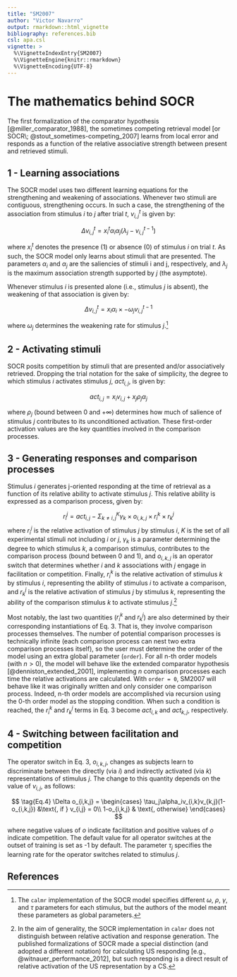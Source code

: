 ---
title: "SM2007"
author: "Victor Navarro"
output: rmarkdown::html_vignette
bibliography: references.bib
csl: apa.csl
vignette: >
  %\VignetteIndexEntry{SM2007}
  %\VignetteEngine{knitr::rmarkdown}
  %\VignetteEncoding{UTF-8}
---

# The mathematics behind SOCR

The first formalization of the comparator hypothesis 
[@miller_comparator_1988], the sometimes competing 
retrieval model [or SOCR\; @stout_sometimes-competing_2007] 
learns from local error and responds as a function of 
the relative associative strength between present and 
retrieved stimuli.

## 1 - Learning associations

The SOCR model uses two different learning equations 
for the strengthening and weakening of associations. 
Whenever two stimuli are contiguous, strengthening 
occurs. In such a case, the strengthening of the 
association from stimulus $i$ to $j$ after trial $t$, 
$v_{i,j}^t$ is given by:

$$
\tag{Eq.1a}
\Delta v_{i,j}^t = x^t_i \alpha_i \alpha_j (\lambda_j - v_{i,j}^{t-1})
$$

where $x^t_i$ denotes the presence (1) or absence (0) 
of stimulus $i$ on trial $t$. As such, the SOCR model 
only learns about stimuli that are presented. The 
parameters $\alpha_i$ and $\alpha_j$ are the saliencies 
of stimuli i and j, respectively, and $\lambda_j$ is the 
maximum association strength supported by $j$ (the asymptote).

Whenever stimulus $i$ is presented alone (i.e., stimulus 
$j$ is absent), the weakening of that association is given by:

$$
\tag{Eq.1b}
\Delta v_{i,j}^t = x_i \alpha_i \times -\omega_j v_{i,j}^{t-1}
$$

where $\omega_j$ determines the weakening rate for 
stimulus $j$.[^note1]

## 2 - Activating stimuli

SOCR posits competition by stimuli that are presented 
and/or associatively retrieved. Dropping the trial 
notation for the sake of simplicity, the degree to which 
stimulus $i$ activates stimulus $j$, $act_{i,j}$, is given by:

$$
\tag{Eq.2}
act_{i, j} = x_i v_{i,j} + x_j\rho_j\alpha_j
$$

where $\rho_j$ (bound between 0 and +$\infty$) determines 
how much of salience of stimulus $j$ contributes to its 
unconditioned activation. These first-order activation 
values are the key quantities involved in the comparison processes.

## 3 - Generating responses and comparison processes

Stimulus $i$ generates j-oriented responding at the 
time of retrieval as a function of its relative ability 
to activate stimulus $j$. This relative ability is 
expressed as a comparison process, given by:

$$
\tag{Eq.3}
r^j_i = act_{i,j} - \Sigma_{k \neq i,j} ^K \gamma_k \times o_{i,k,j} \times r^k_i \times r^j_k
$$
where $r^j_i$ is the relative activation of stimulus 
$j$ by stimulus $i$, $K$ is the set of all experimental 
stimuli not including $i$ or $j$, $\gamma_k$ is a parameter 
determining the degree to which stimulus $k$, a comparison 
stimulus, contributes to the comparison process 
(bound between 0 and 1), and $o_{i,k,j}$ is an operator 
switch that determines whether $i$ and $k$ associations 
with $j$ engage in facilitation or competition. Finally, 
$r^k_i$ is the relative activation of stimulus $k$ by stimulus 
$i$, representing the ability of stimulus $i$ to activate a 
comparison, and $r^j_k$ is the relative activation of stimulus 
$j$ by stimulus $k$, representing the ability of the comparison 
stimulus $k$ to activate stimulus $j$.[^note2] 

Most notably, the last two quantities ($r^k_i$ and $r^j_k$) 
are also determined by their corresponding instantiations 
of Eq. 3. That is, they involve comparison processes themselves. 
The number of potential comparison processes is technically 
infinite (each comparison process can nest two extra 
comparison processes itself), so the user must determine 
the order of the model using an extra global parameter (`order`). 
For all n-th order models (with $n > 0$), the model will behave 
like the extended comparator hypothesis [@denniston_extended_2001], 
implementing $n$ comparison processes each time the relative 
activations are calculated. With `order = 0`, SM2007 will 
behave like it was originally written and only consider 
one comparison process. Indeed, n-th order models 
are accomplished via recursion using the 0-th order model 
as the stopping condition. When such a condition is reached, 
the $r^k_i$ and $r^j_k$ terms in Eq. 3 become $act_{i,k}$ 
and $act_{k,j}$, respectively.

## 4 - Switching between facilitation and competition

The operator switch in Eq. 3, $o_{i,k,j}$, 
changes as subjects learn to discriminate between the 
directly (via $i$) and indirectly activated (via $k$) 
representations of stimulus $j$. The change to this quantity 
depends on the value of $v_{i,j}$, as follows:

$$
\tag{Eq.4}
\Delta o_{i,k,j} = 
\begin{cases}
  \tau_j\alpha_iv_{i,k}v_{k,j}(1-o_{i,k,j})   &\text{, if } v_{i,j} = 0\\
  1-o_{i,k,j} & \text{, otherwise}
\end{cases}
$$


where negative values of $o$ indicate facilitation and 
positive values of $o$ indicate competition. The default 
value for all operator switches at the outset of training 
is set as -1 by default. The parameter $\tau_j$ specifies 
the learning rate for the operator switches related to stimulus $j$.


[^note1]: 
The `calmr` implementation of the SOCR model specifies 
different $\omega$, $\rho$, $\gamma$, and $\tau$ parameters 
for each stimulus, but the authors of the model meant these 
parameters as global parameters.

[^note2]:
In the aim of generality, the SOCR implementation 
in `calmr` does not distinguish between relative activation 
and response generation. The published formalizations of SOCR 
made a special distinction (and adopted a different notation) 
for calculating US responding [e.g., @witnauer_performance_2012], 
but such responding is a direct result of relative activation of 
the US representation by a CS.

## References
